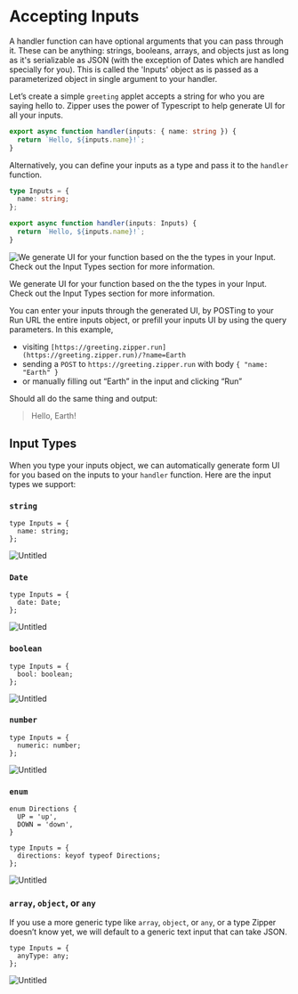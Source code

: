 # Accepting Inputs

A handler function can have optional arguments that you can pass through it. These can be anything: strings, booleans, arrays, and objects just as long as it's serializable as JSON (with the exception of Dates which are handled specially for you). This is called the 'Inputs' object as is passed as a parameterized object in single argument to your handler.

Let’s create a simple `greeting` applet accepts a string for who you are saying hello to. Zipper uses the power of Typescript to help generate UI for all your inputs.

```typescript
export async function handler(inputs: { name: string }) {
  return `Hello, ${inputs.name}!`;
}
```

Alternatively, you can define your inputs as a type and pass it to the `handler` function.

```typescript
type Inputs = {
  name: string;
};

export async function handler(inputs: Inputs) {
  return `Hello, ${inputs.name}!`;
}
```

![We generate UI for your function based on the the types in your Input. Check out the Input Types section for more information.](public/images/Screenshot_2023-05-22_at_4.47.08_PM.png)

We generate UI for your function based on the the types in your Input. Check out the Input Types section for more information.

You can enter your inputs through the generated UI, by POSTing to your Run URL the entire inputs object, or prefill your inputs UI by using the query parameters. In this example,

- visiting `[https://greeting.zipper.run](https://greeting.zipper.run)/?name=Earth`
- sending a `POST` to `https://greeting.zipper.run` with body `{ "name: "Earth" }`
- or manually filling out “Earth” in the input and clicking “Run”

Should all do the same thing and output:

> Hello, Earth!

## Input Types

When you type your inputs object, we can automatically generate form UI for you based on the inputs to your `handler` function. Here are the input types we support:

### `string`

```tsx
type Inputs = {
  name: string;
};
```

![Untitled](public/images/Untitled.png)

### `Date`

```tsx
type Inputs = {
  date: Date;
};
```

![Untitled](public/images/Untitled%201.png)

### `boolean`

```tsx
type Inputs = {
  bool: boolean;
};
```

![Untitled](public/images/Untitled%202.png)

### `number`

```tsx
type Inputs = {
  numeric: number;
};
```

![Untitled](public/images/Untitled%203.png)

### `enum`

```tsx
enum Directions {
  UP = 'up',
  DOWN = 'down',
}

type Inputs = {
  directions: keyof typeof Directions;
};
```

![Untitled](public/images/Untitled%204.png)

### `array`, `object`, or `any`

If you use a more generic type like `array`, `object`, or `any`, or a type Zipper doesn’t know yet, we will default to a generic text input that can take JSON.

```tsx
type Inputs = {
  anyType: any;
};
```

![Untitled](public/images/Untitled%205.png)
